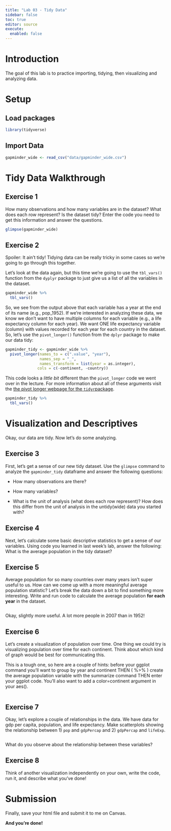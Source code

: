 ```yaml
---
title: "Lab 03 - Tidy Data"
sidebar: false
toc: true
editor: source
execute: 
  enabled: false
---
```


# Introduction

The goal of this lab is to practice importing, tidying, then visualizing and analyzing data.

# Setup

## Load packages

```r
library(tidyverse)
```

## Import Data


```r
gapminder_wide <- read_csv("data/gapminder_wide.csv")
```
# Tidy Data Walkthrough

## Exercise 1

How many observations and how many variables are in the dataset? What does each row represent? Is the dataset tidy? Enter the code you need to get this information and answer the questions.

```r
glimpse(gapminder_wide)
```

## Exercise 2

Spoiler: It ain't tidy! Tidying data can be really tricky in some cases so we're going to go through this together.

Let's look at the data again, but this time we're going to use the `tbl_vars()` function from the `dyplyr` package to just give us a list of all the variables in the dataset.

```r
gapminder_wide %>% 
  tbl_vars()
```

So, we see from the output above that each variable has a year at the end of its name (e.g., pop_1952). If we're interested in analyzing these data, we know we don't want to have multiple columns for each variable (e.g., a life expectancy column for each year). We want ONE life expectancy variable (column) with values recorded for each year for each country in the dataset. So, let's use the `pivot_longer()` function from the `dplyr` package to make our data tidy:

```r
gapminder_tidy <- gapminder_wide %>% 
  pivot_longer(names_to = c(".value", "year"),
               names_sep = "_",
               names_transform = list(year = as.integer),
              cols = c(-continent, -country))
```

This code looks a *little bit* different than the `pivot_longer` code we went over in the lecture. For more information about all of these arguments visit the [the pivot longer webpage for the `tidyr`package](https://tidyr.tidyverse.org/reference/pivot_longer.html).

```r
gapminder_tidy %>% 
  tbl_vars()
```

# Visualization and Descriptives

Okay, our data are tidy. Now let's do some analyzing.

## Exercise 3

First, let's get a sense of our new tidy dataset. Use the `glimpse` command to analyze the `gapminder_tidy` dataframe and answer the following questions:

-   How many observations are there?

-   How many variables?

-   What is the unit of analysis (what does each row represent)? How does this differ from the unit of analysis in the untidy(wide) data you started with?

## Exercise 4

Next, let's calculate some basic descriptive statistics to get a sense of our variables. Using code you learned in last week's lab, answer the following: What is the average population in the tidy dataset?

## Exercise 5

Average population for so many countries over many years isn't super useful to us. How can we come up with a more meaningful average population statistic? Let's break the data down a bit to find something more interesting. Write and run code to calculate the average population **for each year** in the dataset.

```r

```

Okay, slightly more useful. A lot more people in 2007 than in 1952!

## Exercise 6

Let's create a visualization of population over time. One thing we could try is visualizing population over time for each continent. Think about which kind of graph would be best for communicating this. 

This is a tough one, so here are a couple of hints: before your ggplot command you'll want to group by year and continent THEN ( %>% ) create the average population variable with the summarize command THEN enter your ggplot code. You'll also want to add a color=continent argument in your aes(). 

```r

```

## Exercise 7

Okay, let's explore a couple of relationships in the data. We have data for gdp per capita, population, and life expectancy. Make scatterplots showing the relationship between 1) `pop` and `gdpPercap` and 2) `gdpPercap` and `lifeExp`.

```r

```

What do you observe about the relationship between these variables?

## Exercise 8 

Think of another visualization independently on your own, write the code, run it, and describe what you've done!

# Submission

Finally, save your html file and submit it to me on Canvas.

**And you're done!**
